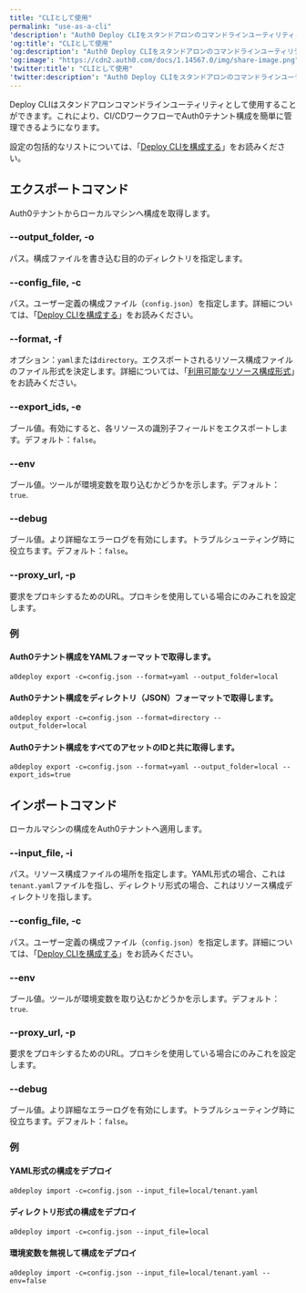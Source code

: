 ---
title: "CLIとして使用"
permalink: "use-as-a-cli"
'description': "Auth0 Deploy CLIをスタンドアロンのコマンドラインユーティリティとして使用する方法を説明します。"
'og:title': "CLIとして使用"
'og:description': "Auth0 Deploy CLIをスタンドアロンのコマンドラインユーティリティとして使用する方法を説明します。"
'og:image': "https://cdn2.auth0.com/docs/1.14567.0/img/share-image.png"
'twitter:title': "CLIとして使用"
'twitter:description': "Auth0 Deploy CLIをスタンドアロンのコマンドラインユーティリティとして使用する方法を説明します。"
---

Deploy CLIはスタンドアロンコマンドラインユーティリティとして使用することができます。これにより、CI/CDワークフローでAuth0テナント構成を簡単に管理できるようになります。

設定の包括的なリストについては、「[Deploy CLIを構成する](/docs/ja-jp/deploy-monitor/deploy-cli-tool/configure-the-deploy-cli)」をお読みください。

## エクスポートコマンド

Auth0テナントからローカルマシンへ構成を取得します。

### --output_folder, -o

パス。構成ファイルを書き込む目的のディレクトリを指定します。

### --config_file, -c

パス。ユーザー定義の構成ファイル（`config.json`）を指定します。詳細については、「[Deploy CLIを構成する](/docs/ja-jp/deploy-monitor/deploy-cli-tool/configure-the-deploy-cli)」をお読みください。

### --format, -f

オプション：`yaml`または`directory`。エクスポートされるリソース構成ファイルのファイル形式を決定します。詳細については、「[利用可能なリソース構成形式](/docs/ja-jp/deploy-monitor/deploy-cli-tool/available-resource-configuration-formats)」をお読みください。

### --export_ids, -e

ブール値。有効にすると、各リソースの識別子フィールドをエクスポートします。デフォルト：`false`。

### --env

ブール値。ツールが環境変数を取り込むかどうかを示します。デフォルト：`true`.

### --debug

ブール値。より詳細なエラーログを有効にします。トラブルシューティング時に役立ちます。デフォルト：`false`。

### --proxy_url, -p

要求をプロキシするためのURL。プロキシを使用している場合にのみこれを設定します。

### 例

#### Auth0テナント構成をYAMLフォーマットで取得します。

`a0deploy export -c=config.json --format=yaml --output_folder=local`

#### Auth0テナント構成をディレクトリ（JSON）フォーマットで取得します。

`a0deploy export -c=config.json --format=directory --output_folder=local`

#### Auth0テナント構成をすべてのアセットのIDと共に取得します。

`a0deploy export -c=config.json --format=yaml --output_folder=local --export_ids=true`

## インポートコマンド

ローカルマシンの構成をAuth0テナントへ適用します。

### --input_file, -i

パス。リソース構成ファイルの場所を指定します。YAML形式の場合、これは`tenant.yaml`ファイルを指し、ディレクトリ形式の場合、これはリソース構成ディレクトリを指します。

### --config_file, -c

パス。ユーザー定義の構成ファイル（`config.json`）を指定します。詳細については、「[Deploy CLIを構成する](/docs/ja-jp/deploy-monitor/deploy-cli-tool/configure-the-deploy-cli)」をお読みください。

### --env

ブール値。ツールが環境変数を取り込むかどうかを示します。デフォルト：`true`.

### --proxy_url, -p

要求をプロキシするためのURL。プロキシを使用している場合にのみこれを設定します。

### --debug

ブール値。より詳細なエラーログを有効にします。トラブルシューティング時に役立ちます。デフォルト：`false`。

### 例

#### YAML形式の構成をデプロイ

`a0deploy import -c=config.json --input_file=local/tenant.yaml`

#### ディレクトリ形式の構成をデプロイ

`a0deploy import -c=config.json --input_file=local`

#### 環境変数を無視して構成をデプロイ

`a0deploy import -c=config.json --input_file=local/tenant.yaml --env=false`